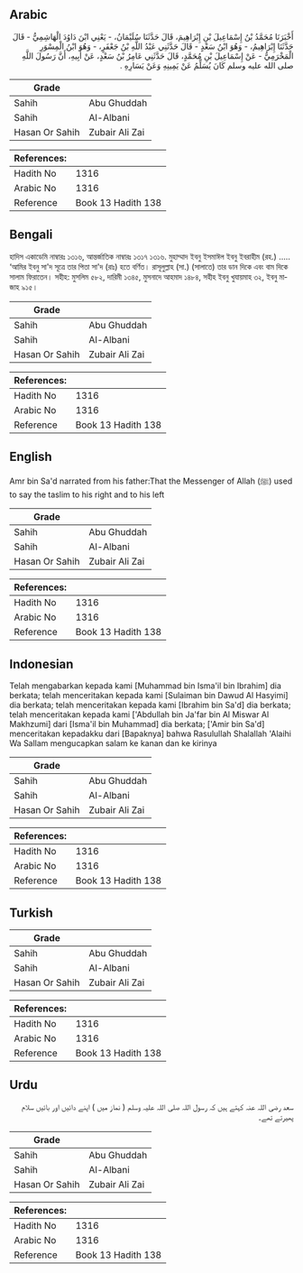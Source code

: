 ## Arabic


<div dir="rtl" lang="ar" style={{fontSize:'larger',backgroundColor:'#f8f9fa',padding:20}}>
أَخْبَرَنَا مُحَمَّدُ بْنُ إِسْمَاعِيلَ بْنِ إِبْرَاهِيمَ، قَالَ حَدَّثَنَا سُلَيْمَانُ، - يَعْنِي ابْنَ دَاوُدَ الْهَاشِمِيُّ - قَالَ حَدَّثَنَا إِبْرَاهِيمُ، - وَهُوَ ابْنُ سَعْدٍ - قَالَ حَدَّثَنِي عَبْدُ اللَّهِ بْنُ جَعْفَرٍ، - وَهُوَ ابْنُ الْمِسْوَرِ الْمَخْرَمِيُّ - عَنْ إِسْمَاعِيلَ بْنِ مُحَمَّدٍ، قَالَ حَدَّثَنِي عَامِرُ بْنُ سَعْدٍ، عَنْ أَبِيهِ، أَنَّ رَسُولَ اللَّهِ صلى الله عليه وسلم كَانَ يُسَلِّمُ عَنْ يَمِينِهِ وَعَنْ يَسَارِهِ ‏.‏
</div>
<div style={{backgroundColor:'#f8f9fa',padding:20, marginBottom: 10}}><table> <thead> <tr> <th>Grade</th> <th></th> </tr> </thead> <tbody> <tr><td>Sahih</td><td>Abu Ghuddah</td></tr><tr><td>Sahih</td><td>Al-Albani</td></tr><tr><td>Hasan Or Sahih</td><td>Zubair Ali Zai</td></tr></tbody></table><table> <thead> <tr> <th>References:</th> <th></th> </tr> </thead> <tbody><tr><td>Hadith No</td><td>1316</td></tr><tr><td>Arabic No</td><td>1316</td></tr><tr><td>Reference</td><td>Book 13 Hadith 138</td></tr></tbody></table></div>

## Bengali


<div dir="ltr" lang="bn" style={{fontSize:'larger',backgroundColor:'#f8f9fa',padding:20}}>
হাদিস একাডেমি নাম্বারঃ ১৩১৬, আন্তর্জাতিক নাম্বারঃ ১৩১৭ ১৩১৬. মুহাম্মাদ ইবনু ইসমাঈল ইবনু ইবরাহীম (রহ.) ..... ‘আমির ইবনু সা'দ সূত্রে তার পিতা সা'দ (রাঃ) হতে বর্ণিত। রাসূলুল্লাহ (সা.) (সালাতে) তার ডান দিকে এবং বাম দিকে সালাম ফিরাতেন। সহীহ: মুসলিম ৫৮২, দারিমী ১৩৪৫, মুসনাদে আহমাদ ১৪৮৪, সহীহ ইবনু খুযায়মাহ ৩২, ইবনু মাজাহ ৯১৫।
</div>
<div style={{backgroundColor:'#f8f9fa',padding:20, marginBottom: 10}}><table> <thead> <tr> <th>Grade</th> <th></th> </tr> </thead> <tbody> <tr><td>Sahih</td><td>Abu Ghuddah</td></tr><tr><td>Sahih</td><td>Al-Albani</td></tr><tr><td>Hasan Or Sahih</td><td>Zubair Ali Zai</td></tr></tbody></table><table> <thead> <tr> <th>References:</th> <th></th> </tr> </thead> <tbody><tr><td>Hadith No</td><td>1316</td></tr><tr><td>Arabic No</td><td>1316</td></tr><tr><td>Reference</td><td>Book 13 Hadith 138</td></tr></tbody></table></div>

## English


<div dir="ltr" lang="en" style={{fontSize:'larger',backgroundColor:'#f8f9fa',padding:20}}>
Amr bin Sa'd narrated from his father:That the Messenger of Allah (ﷺ) used to say the taslim to his right and to his left
</div>
<div style={{backgroundColor:'#f8f9fa',padding:20, marginBottom: 10}}><table> <thead> <tr> <th>Grade</th> <th></th> </tr> </thead> <tbody> <tr><td>Sahih</td><td>Abu Ghuddah</td></tr><tr><td>Sahih</td><td>Al-Albani</td></tr><tr><td>Hasan Or Sahih</td><td>Zubair Ali Zai</td></tr></tbody></table><table> <thead> <tr> <th>References:</th> <th></th> </tr> </thead> <tbody><tr><td>Hadith No</td><td>1316</td></tr><tr><td>Arabic No</td><td>1316</td></tr><tr><td>Reference</td><td>Book 13 Hadith 138</td></tr></tbody></table></div>

## Indonesian


<div dir="ltr" lang="id" style={{fontSize:'larger',backgroundColor:'#f8f9fa',padding:20}}>
Telah mengabarkan kepada kami [Muhammad bin Isma'il bin Ibrahim] dia berkata; telah menceritakan kepada kami [Sulaiman bin Dawud Al Hasyimi] dia berkata; telah menceritakan kepada kami [Ibrahim bin Sa'd] dia berkata; telah menceritakan kepada kami ['Abdullah bin Ja'far bin Al Miswar Al Makhzumi] dari [Isma'il bin Muhammad] dia berkata; ['Amir bin Sa'd] menceritakan kepadakku dari [Bapaknya] bahwa Rasulullah Shalallah 'Alaihi Wa Sallam mengucapkan salam ke kanan dan ke kirinya
</div>
<div style={{backgroundColor:'#f8f9fa',padding:20, marginBottom: 10}}><table> <thead> <tr> <th>Grade</th> <th></th> </tr> </thead> <tbody> <tr><td>Sahih</td><td>Abu Ghuddah</td></tr><tr><td>Sahih</td><td>Al-Albani</td></tr><tr><td>Hasan Or Sahih</td><td>Zubair Ali Zai</td></tr></tbody></table><table> <thead> <tr> <th>References:</th> <th></th> </tr> </thead> <tbody><tr><td>Hadith No</td><td>1316</td></tr><tr><td>Arabic No</td><td>1316</td></tr><tr><td>Reference</td><td>Book 13 Hadith 138</td></tr></tbody></table></div>

## Turkish


<div dir="ltr" lang="tr" style={{fontSize:'larger',backgroundColor:'#f8f9fa',padding:20}}>

</div>
<div style={{backgroundColor:'#f8f9fa',padding:20, marginBottom: 10}}><table> <thead> <tr> <th>Grade</th> <th></th> </tr> </thead> <tbody> <tr><td>Sahih</td><td>Abu Ghuddah</td></tr><tr><td>Sahih</td><td>Al-Albani</td></tr><tr><td>Hasan Or Sahih</td><td>Zubair Ali Zai</td></tr></tbody></table><table> <thead> <tr> <th>References:</th> <th></th> </tr> </thead> <tbody><tr><td>Hadith No</td><td>1316</td></tr><tr><td>Arabic No</td><td>1316</td></tr><tr><td>Reference</td><td>Book 13 Hadith 138</td></tr></tbody></table></div>

## Urdu


<div dir="rtl" lang="ur" style={{fontSize:'larger',backgroundColor:'#f8f9fa',padding:20}}>
سعد رضی اللہ عنہ کہتے ہیں کہ رسول اللہ صلی اللہ علیہ وسلم ( نماز میں ) اپنے دائیں اور بائیں سلام پھیرتے تھے۔
</div>
<div style={{backgroundColor:'#f8f9fa',padding:20, marginBottom: 10}}><table> <thead> <tr> <th>Grade</th> <th></th> </tr> </thead> <tbody> <tr><td>Sahih</td><td>Abu Ghuddah</td></tr><tr><td>Sahih</td><td>Al-Albani</td></tr><tr><td>Hasan Or Sahih</td><td>Zubair Ali Zai</td></tr></tbody></table><table> <thead> <tr> <th>References:</th> <th></th> </tr> </thead> <tbody><tr><td>Hadith No</td><td>1316</td></tr><tr><td>Arabic No</td><td>1316</td></tr><tr><td>Reference</td><td>Book 13 Hadith 138</td></tr></tbody></table></div>